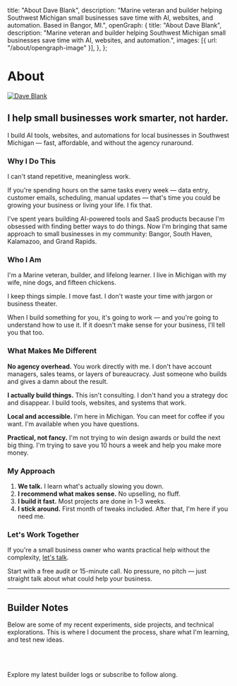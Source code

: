 

  title: "About Dave Blank",
  description: "Marine veteran and builder helping Southwest Michigan small businesses save time with AI, websites, and automation. Based in Bangor, MI.",
  openGraph: {
    title: "About Dave Blank",
    description: "Marine veteran and builder helping Southwest Michigan small businesses save time with AI, websites, and automation.",
    images: [{ url: "/about/opengraph-image" }],
  },
};

<div className="max-w-2xl mx-auto px-6">

# About

<a href="https://x.com/isblank_dave" target="_blank">
  <Image
    src={rauchgPhoto}
    alt="Dave Blank"
    className="rounded-full bg-gray-100 block mt-2 mb-5 w-48 h-48 mx-auto sm:float-right sm:ml-5 sm:mb-5 object-contain object-bottom"
    unoptimized
    priority
  />
</a>

## I help small businesses work smarter, not harder.

I build AI tools, websites, and automations for local businesses in Southwest Michigan — fast, affordable, and without the agency runaround.

### Why I Do This

I can't stand repetitive, meaningless work. 

If you're spending hours on the same tasks every week — data entry, customer emails, scheduling, manual updates — that's time you could be growing your business or living your life. I fix that.

I've spent years building AI-powered tools and SaaS products because I'm obsessed with finding better ways to do things. Now I'm bringing that same approach to small businesses in my community: Bangor, South Haven, Kalamazoo, and Grand Rapids.

### Who I Am

I'm a Marine veteran, builder, and lifelong learner. I live in Michigan with my wife, nine dogs, and fifteen chickens.

I keep things simple. I move fast. I don't waste your time with jargon or business theater.

When I build something for you, it's going to work — and you're going to understand how to use it. If it doesn't make sense for your business, I'll tell you that too.

### What Makes Me Different

**No agency overhead.** You work directly with me. I don't have account managers, sales teams, or layers of bureaucracy. Just someone who builds and gives a damn about the result.

**I actually build things.** This isn't consulting. I don't hand you a strategy doc and disappear. I build tools, websites, and systems that work.

**Local and accessible.** I'm here in Michigan. You can meet for coffee if you want. I'm available when you have questions.

**Practical, not fancy.** I'm not trying to win design awards or build the next big thing. I'm trying to save you 10 hours a week and help you make more money.

### My Approach

1. **We talk.** I learn what's actually slowing you down.
2. **I recommend what makes sense.** No upselling, no fluff.
3. **I build it fast.** Most projects are done in 1-3 weeks.
4. **I stick around.** First month of tweaks included. After that, I'm here if you need me.

### Let's Work Together

If you're a small business owner who wants practical help without the complexity, [let's talk](/services).

Start with a free audit or 15-minute call. No pressure, no pitch — just straight talk about what could help your business.

---

## Builder Notes

Below are some of my recent experiments, side projects, and technical explorations. This is where I document the process, share what I'm learning, and test new ideas.

</div>

<br></br>

<BentoSection />

<div className="text-center mt-12">
  <p className="text-lg">Explore my latest builder logs or subscribe to follow along.</p>
</div>
